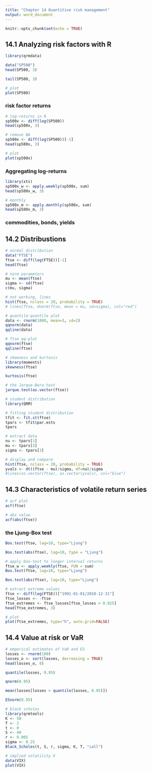 ---
title: "Chapter 14 Quantitive risk management"
output: word_document
---

```{r setup, include=FALSE}
knitr::opts_chunk$set(echo = TRUE)
```

## 14.1 Analyzing risk factors with R
```{r}
library(qrmdata)
```
```{r}
data("SP500")
head(SP500, 3)
```
```{r}
tail(SP500, 3)
```
```{r}
# plot
plot(SP500)
```
### risk factor returns
```{r}
# log-returns in R
sp500x <- diff(log(SP500))
head(sp500x, 3)
```
```{r}
# remove NA
sp500x <- diff(log(SP500))[-1]
head(sp500x, 3)
```
```{r}
# plot
plot(sp500x)
```
### Aggregating log-returns
```{r warning=FALSE}
library(xts)
sp500x_w <- apply.weekly(sp500x, sum)
head(sp500x_w, 3)
```
```{r}
# monthly
sp500x_m <- apply.monthly(sp500x, sum)
head(sp500x_m, 3)
```
### commodities, bonds, yields
## 14.2 Distribustions
```{r}
# normal distribution
data("FTSE")
ftse <- diff(log(FTSE))[-1]
head(ftse)
```
```{r}
# norm parameters
mu <- mean(ftse)
sigma <- sd(ftse)
c(mu, sigma)
```
```{r}
# not working, lines
hist(ftse, nclass = 20, probability = TRUE)
# lines(ftse, dnorm(ftse, mean = mu, sd=sigma), col="red")
```
```{r}
# quantile-quantile plot
data <- rnorm(1000, mean=3, sd=2)
qqnorm(data)
qqline(data)
```
```{r}
# ftse qq-plot
qqnorm(ftse)
qqline(ftse)
```
```{r}
# skewness and kurtosis
library(moments)
skewness(ftse)
```
```{r}
kurtosis(ftse)
```
```{r}
# the Jarque-Bera test
jarque.test(as.vector(ftse))
```
```{r message=FALSE}
# student distribution
library(QRM)
```
```{r}
# fitting student distribution
tfit <- fit.st(ftse)
tpars <- tfit$par.ests
tpars
```
```{r}
# extract data
nu <- tpars[1]
mu <- tpars[2]
sigma <- tpars[3]
```

```{r}
# display and compare
hist(ftse, nclass = 20, probability = TRUE)
yvals <- dt((ftse - mu)/sigma, df=nu)/sigma
#lines(as.vector(ftse), as.vector(yvals), col="blue")
```
## 14.3 Characteristics of volatile return series
```{r}
# acf plot
acf(ftse)
```
```{r}
# abs value
acf(abs(ftse))
```
### the Ljung-Box test
```{r}
Box.test(ftse, lag=10, type="Ljung")
```
```{r}
Box.test(abs(ftse), lag=10, type = "Ljung")
```
```{r}
# apply box-test to longer interval returns
ftse_w <- apply.weekly(ftse, FUN = sum)
Box.test(ftse, lag=10, type="Ljung")
```
```{r}
Box.test(abs(ftse), lag=10, type="Ljung")
```
```{r}
# extract extreme values
ftse <- diff(log(FTSE))["1991-01-01/2010-12-31"]
ftse_losses <- -ftse
ftse_extremes <- ftse_losses[ftse_losses > 0.025]
head(ftse_extremes, 3)
```
```{r}
# plot
plot(ftse_extremes, type="h", auto.grid=FALSE)
```

## 14.4 Value at risk or VaR
```{r}
# emperical estimates of VaR and ES
losses <- rnorm(100)
losses_o <- sort(losses, decreasing = TRUE)
head(losses_o, 8)
```
```{r}
quantile(losses, 0.95)
```
```{r}
qnorm(0.95)
```
```{r}
mean(losses[losses > quantile(losses, 0.95)])
```
```{r}
ESnorm(0.95)
```
```{r}
# black scholes
library(qrmtools)
K <- 50
T <- 2
t <- 0
S <- 40
r <- 0.005
sigma <- 0.25
Black_Scholes(t, S, r, sigma, K, T, "call")
```
```{r}
# implied volatility X
data(VIX)
plot(VIX)
```

